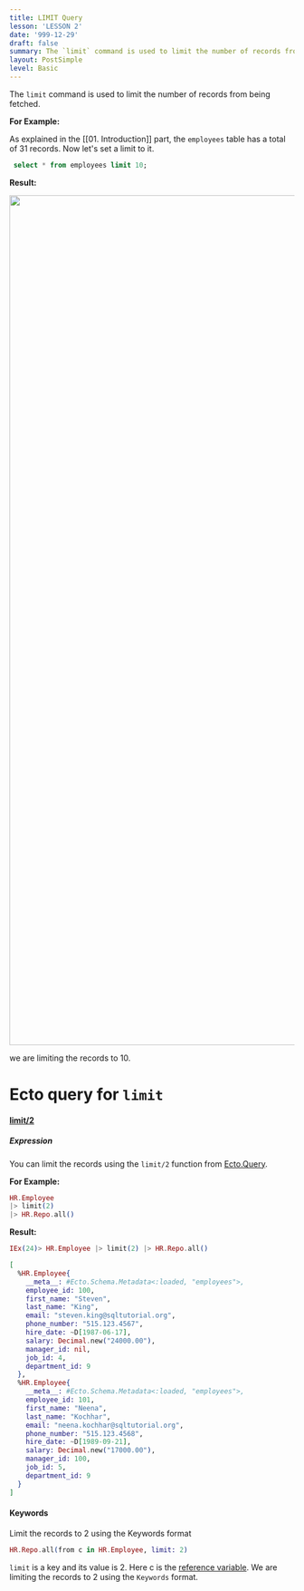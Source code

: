 ```yaml
---
title: LIMIT Query
lesson: 'LESSON 2'
date: '999-12-29'
draft: false
summary: The `limit` command is used to limit the number of records from being fetched.
layout: PostSimple
level: Basic
---
```


The `limit` command is used to limit the number of records from being fetched. 

**For Example:**

As explained in the [[01. Introduction]] part, the `employees` table has a total of 31 records.  Now let's set a limit to it.

``` SQL
 select * from employees limit 10;
```

**Result:**

<img src="/static/images/Pastedimage20231114101217.png" width="1500" />

we are limiting the records to 10.

# Ecto query for  `limit`

#### [limit/2](https://hexdocs.pm/ecto/Ecto.Query.html#limit/3) 

##### Expression

You can limit the records using the `limit/2` function from [Ecto.Query](https://hexdocs.pm/ecto/Ecto.Query.html).

**For Example:** 

``` Elixir
HR.Employee 
|> limit(2) 
|> HR.Repo.all() 
```

**Result:**

```Elixir
IEx(24)> HR.Employee |> limit(2) |> HR.Repo.all() 

[
  %HR.Employee{
    __meta__: #Ecto.Schema.Metadata<:loaded, "employees">,
    employee_id: 100,
    first_name: "Steven",
    last_name: "King",
    email: "steven.king@sqltutorial.org",
    phone_number: "515.123.4567",
    hire_date: ~D[1987-06-17],
    salary: Decimal.new("24000.00"),
    manager_id: nil,
    job_id: 4,
    department_id: 9
  },
  %HR.Employee{
    __meta__: #Ecto.Schema.Metadata<:loaded, "employees">,
    employee_id: 101,
    first_name: "Neena",
    last_name: "Kochhar",
    email: "neena.kochhar@sqltutorial.org",
    phone_number: "515.123.4568",
    hire_date: ~D[1989-09-21],
    salary: Decimal.new("17000.00"),
    manager_id: 100,
    job_id: 5,
    department_id: 9
  }
]
```


#### Keywords

Limit the records to 2 using the Keywords format

``` Elixir
HR.Repo.all(from c in HR.Employee, limit: 2) 
```

`limit` is a key and its value is 2. Here c is the [reference variable](02.%20Aliases%20in%20Ecto). We are limiting the records to 2 using the `Keywords` format.